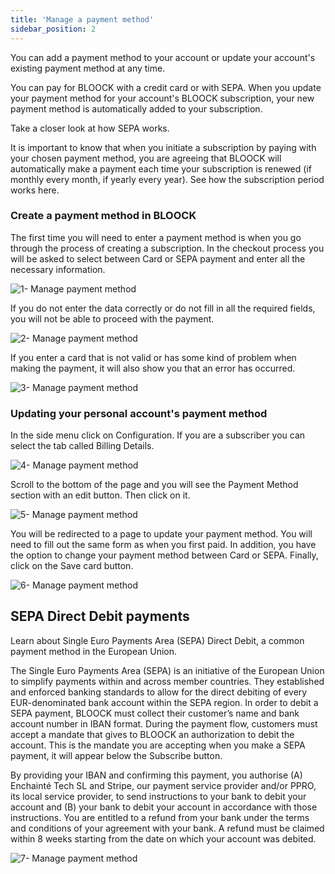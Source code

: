 ```yaml
---
title: 'Manage a payment method'
sidebar_position: 2
---
```


You can add a payment method to your account or update your account's existing payment method at any time.

You can pay for BLOOCK with a credit card or with SEPA. When you update your payment method for your account's BLOOCK subscription, your new payment method is automatically added to your subscription.

Take a closer look at how SEPA works.

It is important to know that when you initiate a subscription by paying with your chosen payment method, you are agreeing that BLOOCK will automatically make a payment each time your subscription is renewed (if monthly every month, if yearly every year). See how the subscription period works here.

### Create a payment method in BLOOCK

The first time you will need to enter a payment method is when you go through the process of creating a subscription. In the checkout process you will be asked to select between Card or SEPA payment and enter all the necessary information.

![1- Manage payment method](/static/docs/guides/billing/manage-payment-method/1-manage-payment-method.png)

If you do not enter the data correctly or do not fill in all the required fields, you will not be able to proceed with the payment.

![2- Manage payment method](/static/docs/guides/billing/manage-payment-method/2-manage-payment-method.png)

If you enter a card that is not valid or has some kind of problem when making the payment, it will also show you that an error has occurred.

![3- Manage payment method](/static/docs/guides/billing/manage-payment-method/3-manage-payment-method.png)

### Updating your personal account's payment method

In the side menu click on Configuration. If you are a subscriber you can select the tab called Billing Details.

![4- Manage payment method](/static/docs/guides/billing/manage-payment-method/4-manage-payment-method.png)

Scroll to the bottom of the page and you will see the Payment Method section with an edit button. Then click on it.

![5- Manage payment method](/static/docs/guides/billing/manage-payment-method/5-manage-payment-method.png)

You will be redirected to a page to update your payment method. You will need to fill out the same form as when you first paid. In addition, you have the option to change your payment method between Card or SEPA. Finally, click on the Save card button.

![6- Manage payment method](/static/docs/guides/billing/manage-payment-method/6-manage-payment-method.png)

## SEPA Direct Debit payments

Learn about Single Euro Payments Area (SEPA) Direct Debit, a common payment method in the European Union.

The Single Euro Payments Area (SEPA) is an initiative of the European Union to simplify payments within and across member countries. They established and enforced banking standards to allow for the direct debiting of every EUR-denominated bank account within the SEPA region.
In order to debit a SEPA payment, BLOOCK must collect their customer’s name and bank account number in IBAN format. During the payment flow, customers must accept a mandate that gives to BLOOCK an authorization to debit the account.
This is the mandate you are accepting when you make a SEPA payment, it will appear below the Subscribe button.

By providing your IBAN and confirming this payment, you authorise (A) Enchainté Tech SL and Stripe, our payment service provider and/or PPRO, its local service provider, to send instructions to your bank to debit your account and (B) your bank to debit your account in accordance with those instructions. You are entitled to a refund from your bank under the terms and conditions of your agreement with your bank. A refund must be claimed within 8 weeks starting from the date on which your account was debited.

![7- Manage payment method](/static/docs/guides/billing/manage-payment-method/1-sepa-payment.png)
